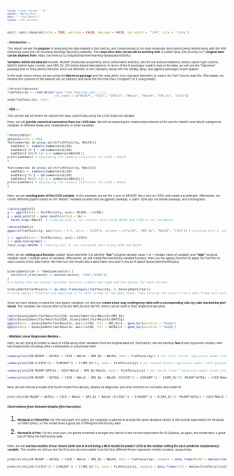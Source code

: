 ---
title: "Final Project - R"
author: "Kelly Chiv"
date: "`r Sys.Date()`"
output: html_document
---
<style type = "text/css">
  p, code.r, pre, h1, h2, h3, h4, h5{
    font-size: 5pt;
  }
</style>


```{r setup, include = FALSE}
knitr::opts_chunk$set(echo = TRUE, warning = FALSE, message = FALSE, out.width =  "10%", size = '\tiny')
```

### - **Introduction** - :
This report serves the **purpose** of analyzing the data related to fish toxicity, and compromises of six main molecular descriptors being tested along with the 908 chemicals used (via UCI machine learning repository website). The **respective data set we will be working with** is called "qsar_fish_toxicity.csv" (**original data can be attained from**: https://archive.ics.uci.edu/ml/machine-learning-databases/00504/).

**Variables within the data set** include: MLOGP (molecular properties), CIC0 (information indices), GATS1i (2D autocorrelations), NdssC (atom-type counts), NdsCH ((atom-type counts), and SM1_Dz (2D matrix-based descriptors). In terms of the *R packages* used to read in the data, we will use the "tidyverse" package and its read_delim() function since our delimiter is non-standard, along with the GGally, dplyr, and ggplot2 packages to plot graphs.

In the code chunk below, we are using the **tidyverse package** and the read_delim (non-standard delimiter) to read in the Fish Toxicity data file. Afterwards, we rename the columns of the dataset via col_names() and show the first five rows ("snippet") of it using head().
```{r, warning = FALSE}
library(tidyverse)
fishToxicity <- read_delim("qsar_fish_toxicity.csv", ";", 
                           col_names = c("MLOGP", "CICO", "GATS1i", "NdssC", "NdsCH", "SM1_Dz", "LC50"))
head(fishToxicity, n=5)
```

### - **EDA** - :
This section will be where we explore the data, specifically using the LC50 response variable.

Here, we will **provide numerical summaries from our LC50 data.** We will be exploring the relationship between LC50 and the NdsCH and NdssC categorical variables at different levels and combinations of other variables.
```{r}
library(dplyr)
options(width = 200)
for(summaries in group_split(fishToxicity, NdsCH)){
  sumStats <- summary(summaries$LC50)
  sumStats['SD'] = sd(summaries$LC50)
  sumStats['NdsCH Lvl'] = summaries$NdsCH[1]
print(sumStats) # displaying the summary statistics for LC50 + NdsCH
}

for(summaries in group_split(fishToxicity, NdssC)){
  sumStats <- summary(summaries$LC50)
  sumStats['SD'] = sd(summaries$LC50)
  sumStats['NdssC Lvl'] = summaries$NdssC[1]
print(sumStats) # displaying the summary statistics for LC50 + NdssC
}
```

Here, we are **creating plots of the LC50 variable.** In this example, we set the x-axis as MLOGP, the y-axis as LC50, and create a scatterplot. Afterwards, we create different graphs based on the "NdssC" variable (scatter plot via ggplot2 package, a 'pairs' style plot via GGally package, and a histogram). 
```{r}
library(ggplot2)
g <- ggplot(data = fishToxicity, aes(x= MLOGP, y=LC50))
g + geom_point() + geom_smooth(method = lm) +
  facet_wrap(~NdssC)  # creating plot 1, our scatter plot using MLOGP and LC50 as our variables

library(GGally) 
ggpairs(fishToxicity, aes(alpha = 0.5, color = "LC50"), columns = c("LC50", "SM1_Dz", "NdsCH", "CICO")) # creating plot 2, our 'pairs' style plot via GGally and using LC50, SM1_Dz, NdsCH, and CICO as our variables

i <- ggplot(data = fishToxicity, aes(x= LC50))
i + geom_histogram() +
facet_wrap(~NdsCH) # creating plot 3, our histogram plot using LC50 and NdsCH
```

Here, we are **setting up a function** (called "binaryIdentifier") to identify **"low"** (original variable value < or = median value of variable) and **"high"** (original variable value > median value of variable). Afterwards, we will create the new binary variable function, then use the apply() function to apply our function to each column of the data frame. We then turn the results into a data frame and save it into an R object (binaryIdentifierResults).
```{r}
binaryIdentifier <- function(vector) {
  return(if_else(vector <= median(vector), "LOW","HIGH"))
}
# creating the new binary variable function (identifies high and low binary for each column)

binaryIdentifierResults <- as.data.frame(apply(fishToxicity, 2, binaryIdentifier))
# using apply() function and applying it to each column of the data frame, then turning the result into a data frame and saving it into an R object (binaryIdentifierResults)
```

Since we have already created the new binary variables, we will now **create a two-way contingency table with a corresponding side-by-side stacked bar plot visual**. The variables we choose after LC50 are SM1_Dz and GATS1i, which can be seen in their respective bar plots.
```{r}
table(binaryIdentifierResults$LC50, binaryIdentifierResults$SM1_Dz)
table(binaryIdentifierResults$LC50, binaryIdentifierResults$GATS1i)
ggplot(data = binaryIdentifierResults, aes(x=LC50, fill = SM1_Dz)) + geom_bar(position = "dodge")
ggplot(data = binaryIdentifierResults, aes(x=LC50, fill = GATS1i)) + geom_bar(position = "dodge")
```

### - **Multiple Linear Regression Models** - :

Here, we are going to predict a value of LC50 using other variables from the original data set, fishToxicity. We will develop **four** linear regression models, with two respectively including either a interaction or polynomial term.
```{r}
summary(lm(LC50~MLOGP + GATS1i + CICO + NdssC + SM1_Dz + NdsCH, data = fishToxicity)) # our first linear regression model (standard model with all variables)

summary(lm(LC50~I(CICO^2) + I(MLOGP^2) + I(SM1_Dz^2), data = fishToxicity)) # our second linear regression model (with polynomial terms)

summary(lm(LC50~MLOGP*GATS1i + CICO*NdssC + SM1_Dz*NdsCH, data = fishToxicity)) # our third linear regression model (with interaction terms)

summary(lm(LC50~MLOGP + GATS1i + CICO + NdssC + SM1_Dz + NdsCH +I(CICO^2) + I(MLOGP^2) + I(SM1_Dz^2) +MLOGP*GATS1i + CICO*NdssC + SM1_Dz*NdsCH, data = fishToxicity)) # our fourth and final linear regression model (a mix of all three of the previous models)

```

Now, we will choose a model (the fourth model from above), display its diagnostic plot and comment on normality and model fit. 
```{r}
plot(lm(LC50~MLOGP + GATS1i + CICO + NdssC + SM1_Dz + NdsCH +I(CICO^2) + I(MLOGP^2) + I(SM1_Dz^2) +MLOGP*GATS1i + CICO*NdssC + SM1_Dz*NdsCH, data = fishToxicity)) # using the fourth model to display plots and comment on model fit
```

##### **Observations from Relevant Graphs (first two plots)**:

1) **Residual vs Fitted Plot**: For the most part, the points are randomly scattered at around the same distance (which is the normal expectation for Residual vs Fitted plots), so the model does a good job of fitting the fishToxicity data.

2) **Normal Q-Q Plot**: For the most part, our points resemble a straight line (which is the normal expectation for Q-Q plots), so again, the model does a good job of fitting the fishToxicity data.

Here, we will **use two models of our choice (with one at least being a MLR model) to predict LC50 at the median setting for each predictor (explanatory) variable**. The models we will use are the first and second models from the four different linear regression models created, respectively.
```{r}
predict(lm(LC50~MLOGP + GATS1i + CICO + NdssC + SM1_Dz + NdsCH, data = fishToxicity), newdata = data.frame(MLOGP = median(fishToxicity$MLOGP), GATS1i = median(fishToxicity$GATS1i), CICO = median(fishToxicity$CICO), NdssC = median(fishToxicity$NdssC), SM1_Dz = median(fishToxicity$SM1_Dz), NdsCH = median(fishToxicity$NdsCH))) # using first linear regression model

predict(lm(LC50~I(CICO^2) + I(MLOGP^2) + I(SM1_Dz^2), data = fishToxicity), newdata = data.frame(CICO = median(fishToxicity$CICO), MLOGP = median(fishToxicity$MLOGP), SM1_Dz = median(fishToxicity$SM1_Dz))) # using second linear regression model
```

